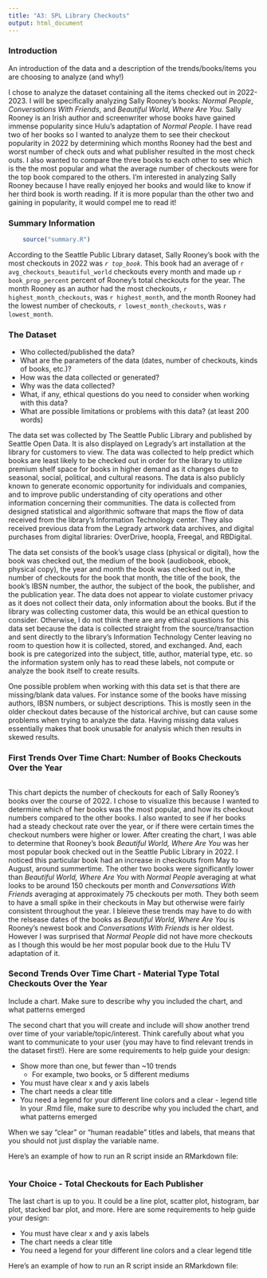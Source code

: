 ```yaml
---
title: "A3: SPL Library Checkouts"
output: html_document
---
```


### Introduction

An introduction of the data and a description of the trends/books/items you are choosing to analyze (and why!)

I chose to analyze the dataset containing all the items checked out in 2022-2023. I will be specifically analyzing Sally Rooney's books: *Normal People*, *Conversations With Friends*, and *Beautiful World, Where Are You.* Sally Rooney is an Irish author and screenwriter whose books have gained immense popularity since Hulu's adaptation of *Normal People.* I have read two of her books so I wanted to analyze them to see their checkout popularity in 2022 by determining which months Rooney had the best and worst number of check outs and what publisher resulted in the most check outs. I also wanted to compare the three books to each other to see which is the the most popular and what the average number of checkouts were for the top book compared to the others. I'm interested in analyzing Sally Rooney because I have really enjoyed her books and would like to know if her third book is worth reading. If it is more popular than the other two and gaining in popularity, it would compel me to read it!

### Summary Information

```r
    source("summary.R")
```

According to the Seattle Public Library dataset, Sally Rooney's book with the most checkouts in 2022 was *`r top_book`*. This book had an average of `r avg_checkouts_beautiful_world` checkouts every month and made up `r book_prop_percent` percent of Rooney's total checkouts for the year. The month Rooney as an author had the most checkouts, `r highest_month_checkouts`, was `r highest_month`, and the month Rooney had the lowest number of checkouts, `r lowest_month_checkouts`, was `r lowest_month`.

### The Dataset

- Who collected/published the data?  
- What are the parameters of the data (dates, number of checkouts, kinds of books, etc.)?
- How was the data collected or generated? 
- Why was the data collected?  
- What, if any, ethical questions do you need to consider when working with this data?
- What are possible limitations or problems with this data?   (at least 200 words)

The data set was collected by The Seattle Public Library and published by Seattle Open Data. It is also displayed on Legrady's art installation at the library for customers to view. The data was collected to help predict which books are least likely to be checked out in order for the library to utilize premium shelf space for books in higher demand as it changes due to seasonal, social, political, and cultural reasons. The data is also publicly known to generate economic opportunity for individuals and companies, and to improve public understanding of city operations and other information concerning their communities. The data is collected from designed statistical and algorithmic software that maps the flow of data received from the library's Information Technology center. They also received previous data from the Legrady artwork data archives, and digital purchases from digital libraries: OverDrive, hoopla, Freegal, and RBDigital. 

The data set consists of the book's usage class (physical or digital), how the book was checked out, the medium of the book (audiobook, ebook, physical copy), the year and month the book was checked out in, the number of checkouts for the book that month, the title of the book, the book's IBSN number, the author, the subject of the book, the publisher, and the publication year. The data does not appear to violate customer privacy as it does not collect their data, only information about the books. But if the library was collecting customer data, this would be an ethical question to consider. Otherwise, I do not think there are any ethical questions for this data set because the data is collected straight from the source/transaction and sent directly to the library's Information Technology Center leaving no room to question how it is collected, stored, and exchanged. And, each book is pre categorized into the subject, title, author, material type, etc. so the information system only has to read these labels, not compute or analyze the book itself to create results. 

One possible problem when working with this data set is that there are missing/blank data values. For instance some of the books have missing authors, IBSN numbers, or subject descriptions. This is mostly seen in the older checkout dates because of the historical archive, but can cause some problems when trying to analyze the data. Having missing data values essentially makes that book unusable for analysis which then results in skewed results.

### First Trends Over Time Chart: Number of Books Checkouts Over the Year

``````r

``````

This chart depicts the number of checkouts for each of Sally Rooney's books over the course of 2022. I chose to visualize this because I wanted to determine which of her books was the most popular, and how its checkout numbers compared to the other books. I also wanted to see if her books had a steady checkout rate over the year, or if there were certain times the checkout numbers were higher or lower. After creating the chart, I was able to determine that Rooney's book *Beautiful World, Where Are You* was her most popular book checked out in the Seattle Public Library in 2022. I noticed this particular book had an increase in checkouts from May to August, around summertime. The other two books were significantly lower than *Beautiful World, Where Are You* with *Normal People* averaging at what looks to be around 150 checkouts per month and *Conversations With Friends* averaging at approximately 75 checkouts per moth. They both seem to have a small spike in their checkouts in May but otherwise were fairly consistent throughout the year. I bleieve these trends may have to do with the relsease dates of the books as *Beautiful World, Where Are You* is Rooney's newest book and *Conversations With Friends* is her oldest. However I was surprised that *Normal People* did not have more checkouts as I though this would be her most popular book due to the Hulu TV adaptation of it. 

### Second Trends Over Time Chart - Material Type Total Checkouts Over the Year

Include a chart. Make sure to describe why you included the chart, and what patterns emerged

The second chart that you will create and include will show another trend over time of your variable/topic/interest. Think carefully about what you want to communicate to your user (you may have to find relevant trends in the dataset first!). Here are some requirements to help guide your design:

- Show more than one, but fewer than ~10 trends
  - For example, two books, or 5 different mediums
- You must have clear x and y axis labels
- The chart needs a clear title 
- You need a legend for your different line colors and a clear - legend title
In your .Rmd file, make sure to describe why you included the chart, and what patterns emerged

When we say "clear" or "human readable" titles and labels, that means that you should not just display the variable name.

Here's an example of how to run an R script inside an RMarkdown file:

``````r

``````

### Your Choice - Total Checkouts for Each Publisher

The last chart is up to you. It could be a line plot, scatter plot, histogram, bar plot, stacked bar plot, and more. Here are some requirements to help guide your design:

- You must have clear x and y axis labels
- The chart needs a clear title 
- You need a legend for your different line colors and a clear legend title

Here's an example of how to run an R script inside an RMarkdown file:

``````r

``````


